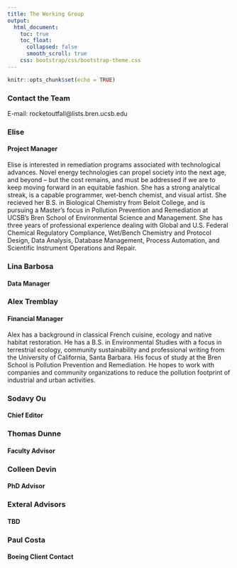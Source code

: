 ```yaml
---
title: The Working Group
output:
  html_document:
    toc: true
    toc_float:
      collapsed: false
      smooth_scroll: true
    css: bootstrap/css/bootstrap-theme.css
---
```


```r
knitr::opts_chunk$set(echo = TRUE)
```

### Contact the Team

E-mail: rocketoutfall@lists.bren.ucsb.edu

### Elise
#### Project Manager
Elise is interested in remediation programs associated with technological advances. Novel energy technologies can propel society into the next age, and beyond -- but the cost remains, and must be addressed if we are to keep moving forward in an equitable fashion. She has a strong analytical streak, is a capable programmer, wet-bench chemist, and visual artist. She recieved her B.S. in Biological Chemistry from Beloit College, and is pursuing a Master's focus in Pollution Prevention and Remediation at UCSB's Bren School of Environmental Science and Management. She has three years of professional experience dealing with Global and U.S. Federal Chemical Regulatory Compliance, Wet/Bench Chemistry and Protocol Design, Data Analysis, Database Management, Process Automation, and Scientific Instrument Operations and Repair.

### Lina Barbosa
#### Data Manager

### Alex Tremblay
#### Financial Manager
Alex has a background in classical French cuisine, ecology and native habitat restoration. He has a B.S. in Environmental Studies with a focus in terrestrial ecology, community sustainability and professional writing from the University of California, Santa Barbara. His focus of study at the Bren School is Pollution Prevention and Remediation. He hopes to work with companies and community organizations to reduce the pollution footprint of industrial and urban activities. 

### Sodavy Ou
#### Chief Editor

### Thomas Dunne
#### Faculty Advisor

### Colleen Devin
#### PhD Advisor

### Exteral Advisors
#### TBD

### Paul Costa
#### Boeing Client Contact
